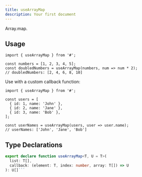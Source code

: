 ```yaml
---
title: useArrayMap
description: Your first document
---
```


Array.map.

## Usage

```tsx
import { useArrayMap } from '#';

const numbers = [1, 2, 3, 4, 5];
const doubledNumbers = useArrayMap(numbers, num => num * 2);
// doubledNumbers: [2, 4, 6, 8, 10]
```

Use with a custom callback function:

```tsx
import { useArrayMap } from '#';

const users = [
  { id: 1, name: 'John' },
  { id: 2, name: 'Jane' },
  { id: 3, name: 'Bob' },
];

const userNames = useArrayMap(users, user => user.name);
// userNames: ['John', 'Jane', 'Bob']
```

## Type Declarations

````typescript
export declare function useArrayMap<T, U = T>(
  list: T[],
  callback: (element: T, index: number, array: T[]) => U
): U[]```
````
